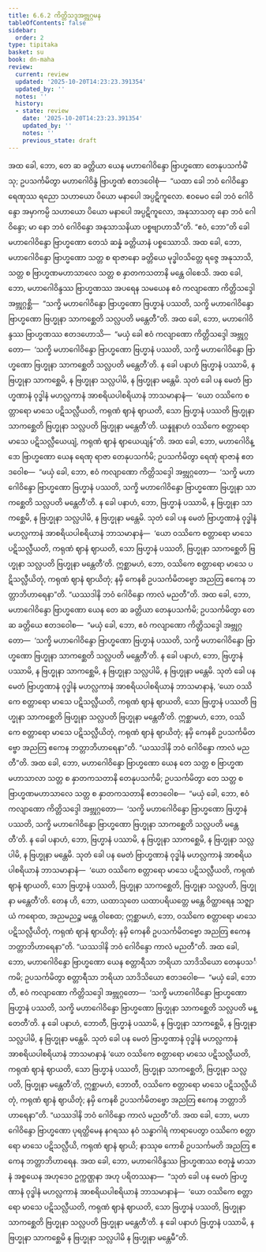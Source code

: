 ```yaml
---
title: 6.6.2 ကိတ္တိသဒ္ဒအဗ္ဘုဂ္ဂမန
tableOfContents: false
sidebar:
  order: 2
type: tipitaka
basket: su
book: dn-maha
review:
  current: review
  updated: '2025-10-20T14:23:23.391354'
  updated_by: ''
  notes: ''
  history:
  - state: review
    date: '2025-10-20T14:23:23.391354'
    updated_by: ''
    notes: ''
    previous_state: draft
---
```



<DynamicBreadcrumb />


<ReviewStatus review={frontmatter.review} showDetails={true} />

<HypothesisAnnotation frontmatter={frontmatter} />

<Division number="311" book="dn-maha" e="ch" v="7" p="190">

<Paragraph number="695" book="dn-maha">
အထ ခေါ, ဘော, တေ ဆ ခတ္တိယာ ယေန မဟာဂေါဝိန္ဒော ဗြာဟ္မဏော တေနုပသင်္ကမိံသု; ဥပသင်္ကမိတွာ မဟာဂေါဝိန္ဒံ ဗြာဟ္မဏံ ဧတဒဝေါစုံ—  “ယထာ ခေါ ဘဝံ ဂေါဝိန္ဒော ရေဏုဿ ရညော သဟာယော ပိယော မနာပေါ အပ္ပဋိကူလော. ဧဝမေဝ ခေါ ဘဝံ ဂေါဝိန္ဒော အမှာကမ္ပိ သဟာယော ပိယော မနာပေါ အပ္ပဋိကူလော, အနုသာသတု နော ဘဝံ ဂေါဝိန္ဒော; မာ နော ဘဝံ ဂေါဝိန္ဒော အနုသာသနိယာ ပစ္စဗျာဟာသီ”တိ. “ဧဝံ, ဘော”တိ ခေါ မဟာဂေါဝိန္ဒော ဗြာဟ္မဏော တေသံ ဆန္နံ ခတ္တိယာနံ ပစ္စဿောသိ. အထ ခေါ, ဘော, မဟာဂေါဝိန္ဒော ဗြာဟ္မဏော သတ္တ စ ရာဇာနော ခတ္တိယေ မုဒ္ဓါဝသိတ္တေ ရဇ္ဇေ အနုသာသိ, သတ္တ စ ဗြာဟ္မဏမဟာသာလေ သတ္တ စ နှာတကသတာနိ မန္တေ ဝါစေသိ.
</Paragraph>

</Division>
<Division number="312" book="dn-maha" e="ch" v="7" p="190">

<Paragraph number="696" book="dn-maha">
အထ ခေါ, ဘော, မဟာဂေါဝိန္ဒဿ ဗြာဟ္မဏဿ အပရေန သမယေန ဧဝံ ကလျာဏော ကိတ္တိသဒ္ဒေါ အဗ္ဘုဂ္ဂစ္ဆိ—  “သက္ခိ မဟာဂေါဝိန္ဒော ဗြာဟ္မဏော ဗြဟ္မာနံ ပဿတိ, သက္ခိ မဟာဂေါဝိန္ဒော ဗြာဟ္မဏော ဗြဟ္မုနာ သာကစ္ဆေတိ သလ္လပတိ မန္တေတီ”တိ. အထ ခေါ, ဘော, မဟာဂေါဝိန္ဒဿ ဗြာဟ္မဏဿ ဧတဒဟောသိ—  “မယှံ ခေါ ဧဝံ ကလျာဏော ကိတ္တိသဒ္ဒေါ အဗ္ဘုဂ္ဂတော—  ‘သက္ခိ မဟာဂေါဝိန္ဒော ဗြာဟ္မဏော ဗြဟ္မာနံ ပဿတိ, သက္ခိ မဟာဂေါဝိန္ဒော ဗြာဟ္မဏော ဗြဟ္မုနာ သာကစ္ဆေတိ သလ္လပတိ မန္တေတီ’တိ. န ခေါ ပနာဟံ ဗြဟ္မာနံ ပဿာမိ, န ဗြဟ္မုနာ သာကစ္ဆေမိ, န ဗြဟ္မုနာ သလ္လပါမိ, န ဗြဟ္မုနာ မန္တေမိ. သုတံ ခေါ ပန မေတံ ဗြာဟ္မဏာနံ ဝုဒ္ဓါနံ မဟလ္လကာနံ အာစရိယပါစရိယာနံ ဘာသမာနာနံ—  ‘ယော ဝဿိကေ စတ္တာရော မာသေ ပဋိသလ္လီယတိ, ကရုဏံ ဈာနံ ဈာယတိ, သော ဗြဟ္မာနံ ပဿတိ ဗြဟ္မုနာ သာကစ္ဆေတိ ဗြဟ္မုနာ သလ္လပတိ ဗြဟ္မုနာ မန္တေတီ’တိ. ယန္နူနာဟံ ဝဿိကေ စတ္တာရော မာသေ ပဋိသလ္လီယေယျံ, ကရုဏံ ဈာနံ ဈာယေယျန်”တိ.
</Paragraph>

</Division>
<Division number="313" book="dn-maha" e="ch" v="7" p="191">

<Paragraph number="697" book="dn-maha">
အထ ခေါ, ဘော, မဟာဂေါဝိန္ဒော ဗြာဟ္မဏော ယေန ရေဏု ရာဇာ တေနုပသင်္ကမိ; ဥပသင်္ကမိတွာ ရေဏုံ ရာဇာနံ ဧတဒဝေါစ—  “မယှံ ခေါ, ဘော, ဧဝံ ကလျာဏော ကိတ္တိသဒ္ဒေါ အဗ္ဘုဂ္ဂတော—  ‘သက္ခိ မဟာဂေါဝိန္ဒော ဗြာဟ္မဏော ဗြဟ္မာနံ ပဿတိ, သက္ခိ မဟာဂေါဝိန္ဒော ဗြာဟ္မဏော ဗြဟ္မုနာ သာကစ္ဆေတိ သလ္လပတိ မန္တေတီ’တိ. န ခေါ ပနာဟံ, ဘော, ဗြဟ္မာနံ ပဿာမိ, န ဗြဟ္မုနာ သာကစ္ဆေမိ, န ဗြဟ္မုနာ သလ္လပါမိ, န ဗြဟ္မုနာ မန္တေမိ. သုတံ ခေါ ပန မေတံ ဗြာဟ္မဏာနံ ဝုဒ္ဓါနံ မဟလ္လကာနံ အာစရိယပါစရိယာနံ ဘာသမာနာနံ—  ‘ယော ဝဿိကေ စတ္တာရော မာသေ ပဋိသလ္လီယတိ, ကရုဏံ ဈာနံ ဈာယတိ, သော ဗြဟ္မာနံ ပဿတိ, ဗြဟ္မုနာ သာကစ္ဆေတိ ဗြဟ္မုနာ သလ္လပတိ ဗြဟ္မုနာ မန္တေတီ’တိ. ဣစ္ဆာမဟံ, ဘော, ဝဿိကေ စတ္တာရော မာသေ ပဋိသလ္လီယိတုံ, ကရုဏံ ဈာနံ ဈာယိတုံ; နမှိ ကေနစိ ဥပသင်္ကမိတဗ္ဗော အညတြ ဧကေန ဘတ္တာဘိဟာရေနာ”တိ. “ယဿဒါနိ ဘဝံ ဂေါဝိန္ဒော ကာလံ မညတီ”တိ.
</Paragraph>

</Division>
<Division number="314" book="dn-maha" e="ch" v="7" p="191">

<Paragraph number="698" book="dn-maha">
အထ ခေါ, ဘော, မဟာဂေါဝိန္ဒော ဗြာဟ္မဏော ယေန တေ ဆ ခတ္တိယာ တေနုပသင်္ကမိ; ဥပသင်္ကမိတွာ တေ ဆ ခတ္တိယေ ဧတဒဝေါစ—  “မယှံ ခေါ, ဘော, ဧဝံ ကလျာဏော ကိတ္တိသဒ္ဒေါ အဗ္ဘုဂ္ဂတော—  ‘သက္ခိ မဟာဂေါဝိန္ဒော ဗြာဟ္မဏော ဗြဟ္မာနံ ပဿတိ, သက္ခိ မဟာဂေါဝိန္ဒော ဗြာဟ္မဏော ဗြဟ္မုနာ သာကစ္ဆေတိ သလ္လပတိ မန္တေတီ’တိ. န ခေါ ပနာဟံ, ဘော, ဗြဟ္မာနံ ပဿာမိ, န ဗြဟ္မုနာ သာကစ္ဆေမိ, န ဗြဟ္မုနာ သလ္လပါမိ, န ဗြဟ္မုနာ မန္တေမိ. သုတံ ခေါ ပန မေတံ ဗြာဟ္မဏာနံ ဝုဒ္ဓါနံ မဟလ္လကာနံ အာစရိယပါစရိယာနံ ဘာသမာနာနံ, ‘ယော ဝဿိကေ စတ္တာရော မာသေ ပဋိသလ္လီယတိ, ကရုဏံ ဈာနံ ဈာယတိ, သော ဗြဟ္မာနံ ပဿတိ ဗြဟ္မုနာ သာကစ္ဆေတိ ဗြဟ္မုနာ သလ္လပတိ ဗြဟ္မုနာ မန္တေတီ’တိ. ဣစ္ဆာမဟံ, ဘော, ဝဿိကေ စတ္တာရော မာသေ ပဋိသလ္လီယိတုံ, ကရုဏံ ဈာနံ ဈာယိတုံ; နမှိ ကေနစိ ဥပသင်္ကမိတဗ္ဗော အညတြ ဧကေန ဘတ္တာဘိဟာရေနာ”တိ. “ယဿဒါနိ ဘဝံ ဂေါဝိန္ဒော ကာလံ မညတီ”တိ.
</Paragraph>

</Division>
<Division number="315" book="dn-maha" e="ch" v="7" p="192">

<Paragraph number="699" book="dn-maha">
အထ ခေါ, ဘော, မဟာဂေါဝိန္ဒော ဗြာဟ္မဏော ယေန တေ သတ္တ စ ဗြာဟ္မဏမဟာသာလာ သတ္တ စ နှာတကသတာနိ တေနုပသင်္ကမိ; ဥပသင်္ကမိတွာ တေ သတ္တ စ ဗြာဟ္မဏမဟာသာလေ သတ္တ စ နှာတကသတာနိ ဧတဒဝေါစ—  “မယှံ ခေါ, ဘော, ဧဝံ ကလျာဏော ကိတ္တိသဒ္ဒေါ အဗ္ဘုဂ္ဂတော—  ‘သက္ခိ မဟာဂေါဝိန္ဒော ဗြာဟ္မဏော ဗြဟ္မာနံ ပဿတိ, သက္ခိ မဟာဂေါဝိန္ဒော ဗြာဟ္မဏော ဗြဟ္မုနာ သာကစ္ဆေတိ သလ္လပတိ မန္တေတီ’တိ. န ခေါ ပနာဟံ, ဘော, ဗြဟ္မာနံ ပဿာမိ, န ဗြဟ္မုနာ သာကစ္ဆေမိ, န ဗြဟ္မုနာ သလ္လပါမိ, န ဗြဟ္မုနာ မန္တေမိ. သုတံ ခေါ ပန မေတံ ဗြာဟ္မဏာနံ ဝုဒ္ဓါနံ မဟလ္လကာနံ အာစရိယပါစရိယာနံ ဘာသမာနာနံ—  ‘ယော ဝဿိကေ စတ္တာရော မာသေ ပဋိသလ္လီယတိ, ကရုဏံ ဈာနံ ဈာယတိ, သော ဗြဟ္မာနံ ပဿတိ, ဗြဟ္မုနာ သာကစ္ဆေတိ, ဗြဟ္မုနာ သလ္လပတိ, ဗြဟ္မုနာ မန္တေတီ’တိ. တေန ဟိ, ဘော, ယထာသုတေ ယထာပရိယတ္တေ မန္တေ ဝိတ္ထာရေန သဇ္ဈာယံ ကရောထ, အညမညဉ္စ မန္တေ ဝါစေထ; ဣစ္ဆာမဟံ, ဘော, ဝဿိကေ စတ္တာရော မာသေ ပဋိသလ္လီယိတုံ, ကရုဏံ ဈာနံ ဈာယိတုံ; နမှိ ကေနစိ ဥပသင်္ကမိတဗ္ဗော အညတြ ဧကေန ဘတ္တာဘိဟာရေနာ”တိ. “ယဿဒါနိ ဘဝံ ဂေါဝိန္ဒော ကာလံ မညတီ”တိ.
</Paragraph>

</Division>
<Division number="316" book="dn-maha" e="ch" v="7" p="192">

<Paragraph number="700" book="dn-maha">
အထ ခေါ, ဘော, မဟာဂေါဝိန္ဒော ဗြာဟ္မဏော ယေန စတ္တာရီသာ ဘရိယာ သာဒိသိယော တေနုပသင်္ကမိ; ဥပသင်္ကမိတွာ စတ္တာရီသာ ဘရိယာ သာဒိသိယော ဧတဒဝေါစ—  “မယှံ ခေါ, ဘောတီ, ဧဝံ ကလျာဏော ကိတ္တိသဒ္ဒေါ အဗ္ဘုဂ္ဂတော—  ‘သက္ခိ မဟာဂေါဝိန္ဒော ဗြာဟ္မဏော ဗြဟ္မာနံ ပဿတိ, သက္ခိ မဟာဂေါဝိန္ဒော ဗြာဟ္မဏော ဗြဟ္မုနာ သာကစ္ဆေတိ သလ္လပတိ မန္တေတီ’တိ. န ခေါ ပနာဟံ, ဘောတီ, ဗြဟ္မာနံ ပဿာမိ, န ဗြဟ္မုနာ သာကစ္ဆေမိ, န ဗြဟ္မုနာ သလ္လပါမိ, န ဗြဟ္မုနာ မန္တေမိ. သုတံ ခေါ ပန မေတံ ဗြာဟ္မဏာနံ ဝုဒ္ဓါနံ မဟလ္လကာနံ အာစရိယပါစရိယာနံ ဘာသမာနာနံ ‘ယော ဝဿိကေ စတ္တာရော မာသေ ပဋိသလ္လီယတိ, ကရုဏံ ဈာနံ ဈာယတိ, သော ဗြဟ္မာနံ ပဿတိ, ဗြဟ္မုနာ သာကစ္ဆေတိ, ဗြဟ္မုနာ သလ္လပတိ, ဗြဟ္မုနာ မန္တေတီ’တိ, ဣစ္ဆာမဟံ, ဘောတီ, ဝဿိကေ စတ္တာရော မာသေ ပဋိသလ္လီယိတုံ, ကရုဏံ ဈာနံ ဈာယိတုံ; နမှိ ကေနစိ ဥပသင်္ကမိတဗ္ဗော အညတြ ဧကေန ဘတ္တာဘိဟာရေနာ”တိ. “ယဿဒါနိ ဘဝံ ဂေါဝိန္ဒော ကာလံ မညတီ”တိ.
</Paragraph>

</Division>
<Division number="317" book="dn-maha" e="ch" v="7" p="192">

<Paragraph number="701" book="dn-maha">
အထ ခေါ, ဘော, မဟာဂေါဝိန္ဒော ဗြာဟ္မဏော ပုရတ္ထိမေန နဂရဿ နဝံ သန္ဓာဂါရံ ကာရာပေတွာ ဝဿိကေ စတ္တာရော မာသေ ပဋိသလ္လီယိ, ကရုဏံ ဈာနံ ဈာယိ; နာဿုဓ ကောစိ ဥပသင်္ကမတိ အညတြ ဧကေန ဘတ္တာဘိဟာရေန. အထ ခေါ, ဘော, မဟာဂေါဝိန္ဒဿ ဗြာဟ္မဏဿ စတုန္နံ မာသာနံ အစ္စယေန အဟုဒေဝ ဥက္ကဏ္ဌနာ အဟု ပရိတဿနာ—  “သုတံ ခေါ ပန မေတံ ဗြာဟ္မဏာနံ ဝုဒ္ဓါနံ မဟလ္လကာနံ အာစရိယပါစရိယာနံ ဘာသမာနာနံ—  ‘ယော ဝဿိကေ စတ္တာရော မာသေ ပဋိသလ္လီယတိ, ကရုဏံ ဈာနံ ဈာယတိ, သော ဗြဟ္မာနံ ပဿတိ, ဗြဟ္မုနာ သာကစ္ဆေတိ ဗြဟ္မုနာ သလ္လပတိ ဗြဟ္မုနာ မန္တေတီ’တိ. န ခေါ ပနာဟံ ဗြဟ္မာနံ ပဿာမိ, န ဗြဟ္မုနာ သာကစ္ဆေမိ န ဗြဟ္မုနာ သလ္လပါမိ န ဗြဟ္မုနာ မန္တေမီ”တိ.
</Paragraph>
</Division>